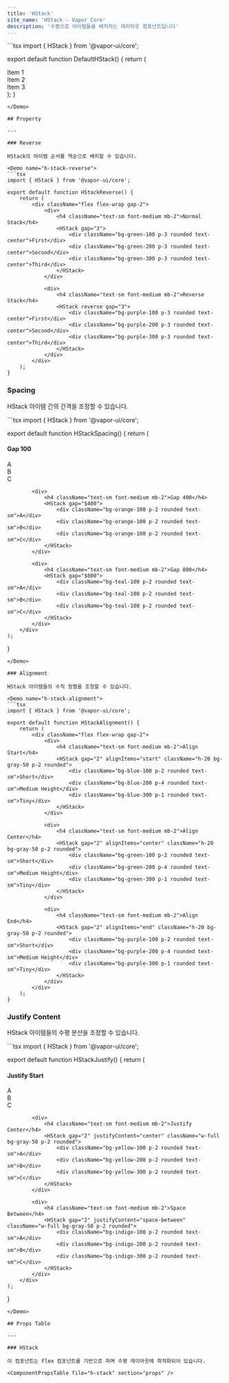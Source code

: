 ```yaml
---
title: 'HStack'
site_name: 'HStack - Vapor Core'
description: '수평으로 아이템들을 배치하는 레이아웃 컴포넌트입니다'
---
```


<Demo name="default-h-stack">
```tsx
import { HStack } from '@vapor-ui/core';

export default function DefaultHStack() {
    return (
        <HStack gap="4">
            <div className="bg-blue-100 p-4 rounded">Item 1</div>
            <div className="bg-blue-100 p-4 rounded">Item 2</div>
            <div className="bg-blue-100 p-4 rounded">Item 3</div>
        </HStack>
    );
}
```
</Demo>

## Property

---

### Reverse

HStack의 아이템 순서를 역순으로 배치할 수 있습니다.

<Demo name="h-stack-reverse">
```tsx
import { HStack } from '@vapor-ui/core';

export default function HStackReverse() {
    return (
        <div className="flex flex-wrap gap-2">
            <div>
                <h4 className="text-sm font-medium mb-2">Normal Stack</h4>
                <HStack gap="3">
                    <div className="bg-green-100 p-3 rounded text-center">First</div>
                    <div className="bg-green-200 p-3 rounded text-center">Second</div>
                    <div className="bg-green-300 p-3 rounded text-center">Third</div>
                </HStack>
            </div>
            
            <div>
                <h4 className="text-sm font-medium mb-2">Reverse Stack</h4>
                <HStack reverse gap="3">
                    <div className="bg-purple-100 p-3 rounded text-center">First</div>
                    <div className="bg-purple-200 p-3 rounded text-center">Second</div>
                    <div className="bg-purple-300 p-3 rounded text-center">Third</div>
                </HStack>
            </div>
        </div>
    );
}
```
</Demo>

### Spacing

HStack 아이템 간의 간격을 조정할 수 있습니다.

<Demo name="h-stack-spacing">
```tsx
import { HStack } from '@vapor-ui/core';

export default function HStackSpacing() {
    return (
        <div className="flex flex-wrap gap-2">
            <div>
                <h4 className="text-sm font-medium mb-2">Gap 100</h4>
                <HStack gap="$100">
                    <div className="bg-red-100 p-2 rounded text-sm">A</div>
                    <div className="bg-red-100 p-2 rounded text-sm">B</div>
                    <div className="bg-red-100 p-2 rounded text-sm">C</div>
                </HStack>
            </div>

            <div>
                <h4 className="text-sm font-medium mb-2">Gap 400</h4>
                <HStack gap="$400">
                    <div className="bg-orange-100 p-2 rounded text-sm">A</div>
                    <div className="bg-orange-100 p-2 rounded text-sm">B</div>
                    <div className="bg-orange-100 p-2 rounded text-sm">C</div>
                </HStack>
            </div>

            <div>
                <h4 className="text-sm font-medium mb-2">Gap 800</h4>
                <HStack gap="$800">
                    <div className="bg-teal-100 p-2 rounded text-sm">A</div>
                    <div className="bg-teal-100 p-2 rounded text-sm">B</div>
                    <div className="bg-teal-100 p-2 rounded text-sm">C</div>
                </HStack>
            </div>
        </div>
    );

}

````
</Demo>

### Alignment

HStack 아이템들의 수직 정렬을 조정할 수 있습니다.

<Demo name="h-stack-alignment">
```tsx
import { HStack } from '@vapor-ui/core';

export default function HStackAlignment() {
    return (
        <div className="flex flex-wrap gap-2">
            <div>
                <h4 className="text-sm font-medium mb-2">Align Start</h4>
                <HStack gap="2" alignItems="start" className="h-20 bg-gray-50 p-2 rounded">
                    <div className="bg-blue-100 p-2 rounded text-sm">Short</div>
                    <div className="bg-blue-200 p-4 rounded text-sm">Medium Height</div>
                    <div className="bg-blue-300 p-1 rounded text-sm">Tiny</div>
                </HStack>
            </div>

            <div>
                <h4 className="text-sm font-medium mb-2">Align Center</h4>
                <HStack gap="2" alignItems="center" className="h-20 bg-gray-50 p-2 rounded">
                    <div className="bg-green-100 p-2 rounded text-sm">Short</div>
                    <div className="bg-green-200 p-4 rounded text-sm">Medium Height</div>
                    <div className="bg-green-300 p-1 rounded text-sm">Tiny</div>
                </HStack>
            </div>

            <div>
                <h4 className="text-sm font-medium mb-2">Align End</h4>
                <HStack gap="2" alignItems="end" className="h-20 bg-gray-50 p-2 rounded">
                    <div className="bg-purple-100 p-2 rounded text-sm">Short</div>
                    <div className="bg-purple-200 p-4 rounded text-sm">Medium Height</div>
                    <div className="bg-purple-300 p-1 rounded text-sm">Tiny</div>
                </HStack>
            </div>
        </div>
    );
}
````

</Demo>

### Justify Content

HStack 아이템들의 수평 분산을 조정할 수 있습니다.

<Demo name="h-stack-justify">
```tsx
import { HStack } from '@vapor-ui/core';

export default function HStackJustify() {
    return (
        <div className="space-y-4">
            <div>
                <h4 className="text-sm font-medium mb-2">Justify Start</h4>
                <HStack gap="2" justifyContent="flex-start" className="w-full bg-gray-50 p-2 rounded">
                    <div className="bg-red-100 p-2 rounded text-sm">A</div>
                    <div className="bg-red-200 p-2 rounded text-sm">B</div>
                    <div className="bg-red-300 p-2 rounded text-sm">C</div>
                </HStack>
            </div>
            
            <div>
                <h4 className="text-sm font-medium mb-2">Justify Center</h4>
                <HStack gap="2" justifyContent="center" className="w-full bg-gray-50 p-2 rounded">
                    <div className="bg-yellow-100 p-2 rounded text-sm">A</div>
                    <div className="bg-yellow-200 p-2 rounded text-sm">B</div>
                    <div className="bg-yellow-300 p-2 rounded text-sm">C</div>
                </HStack>
            </div>
            
            <div>
                <h4 className="text-sm font-medium mb-2">Space Between</h4>
                <HStack gap="2" justifyContent="space-between" className="w-full bg-gray-50 p-2 rounded">
                    <div className="bg-indigo-100 p-2 rounded text-sm">A</div>
                    <div className="bg-indigo-200 p-2 rounded text-sm">B</div>
                    <div className="bg-indigo-300 p-2 rounded text-sm">C</div>
                </HStack>
            </div>
        </div>
    );
}
```
</Demo>

## Props Table

---

### HStack

이 컴포넌트는 Flex 컴포넌트를 기반으로 하며 수평 레이아웃에 최적화되어 있습니다.

<ComponentPropsTable file="h-stack" section="props" />
